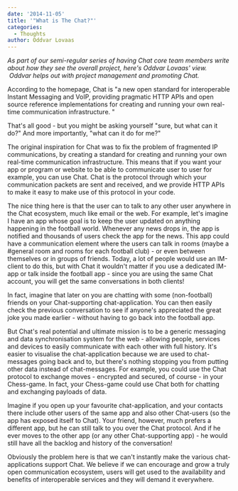 ```yaml
---
date: '2014-11-05'
title: '"What is The Chat?"'
categories:
  - Thoughts
author: Oddvar Lovaas
---
```


<em>As part of our semi-regular series of having Chat core team members write about how they see the overall project, here's Oddvar Lovaas' view.  Oddvar helps out with project management and promoting Chat.</em>

According to the homepage, Chat is "a new open standard for interoperable Instant Messaging and VoIP, providing pragmatic HTTP APIs and open source reference implementations for creating and running your own real-time communication infrastructure. "

That's all good - but you might be asking yourself "sure, but what can it do?" And more importantly, "what can it do for me?"

The original inspiration for Chat was to fix the problem of fragmented IP communications, by creating a standard for creating and running your own real-time communication infrastructure. This means that if you want your app or program or website to be able to communicate user to user for example, you can use Chat. Chat is the protocol through which your communication packets are sent and received, and we provide HTTP APIs to make it easy to make use of this protocol in your code.

The nice thing here is that the user can to talk to any other user anywhere in the Chat ecosystem, much like email or the web. For example, let's imagine I have an app whose goal is to keep the user updated on anything happening in the football world. Whenever any news drops in, the app is notified and thousands of users check the app for the news. This app could have a communication element where the users can talk in rooms (maybe a #general room and rooms for each football club) - or even between themselves or in groups of friends. Today, a lot of people would use an IM-client to do this, but with Chat it wouldn't matter if you use a dedicated IM-app or talk inside the football app - since you are using the same Chat account, you will get the same conversations in both clients!

In fact, imagine that later on you are chatting with some (non-football) friends on your Chat-supporting chat-application. You can then easily check the previous conversation to see if anyone's appreciated the great joke you made earlier - without having to go back into the football app.

But Chat's real potential and ultimate mission is to be a generic messaging and data synchronisation system for the web - allowing people, services and devices to easily communicate with each other with full history. It's easier to visualise the chat-application because we are used to chat-messages going back and to, but there's nothing stopping you from putting other data instead of chat-messages. For example, you could use the Chat protocol to exchange moves - encrypted and secured, of course - in your Chess-game. In fact, your Chess-game could use Chat both for chatting and exchanging payloads of data.

Imagine if you open up your favourite chat-application, and your contacts there include other users of the same app and also other Chat-users (so the app has exposed itself to Chat). Your friend, however, much prefers a different app, but he can still talk to you over the Chat protocol. And if he ever moves to the other app (or any other Chat-supporting app) - he would still have all the backlog and history of the conversation!

Obviously the problem here is that we can't instantly make the various chat-applications support Chat. We believe if we can encourage and grow a truly open communication ecosystem, users will get used to the availability and benefits of interoperable services and they will demand it everywhere.